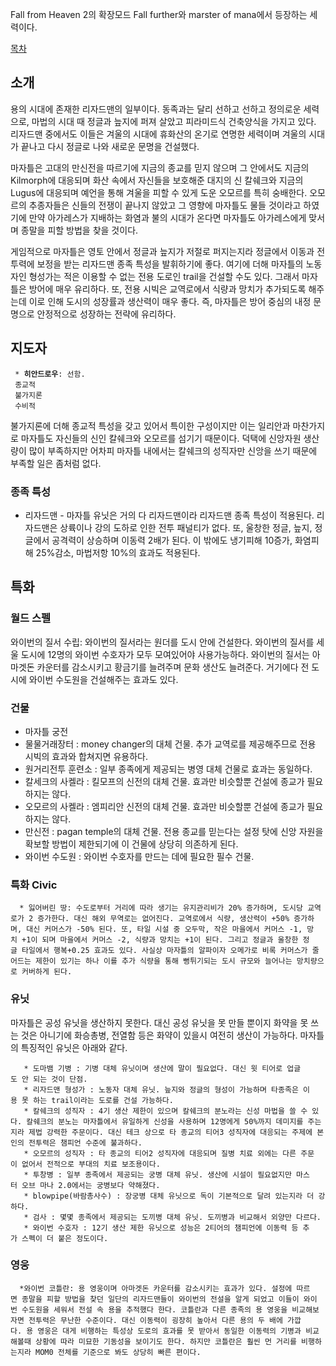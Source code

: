 Fall from Heaven 2의 확장모드 Fall further와 marster of mana에서 등장하는 세력이다.

[[목차]]

== 소개 ==

용의 시대에 존재한 리자드맨의 일부이다. 동족과는 달리 선하고 선하고 정의로운 세력으로, 마법의 시대 때 정글과 늪지에 퍼져 살았고 피라미드식 건축양식을 가지고 있다. 리자드맨 중에서도 이들은 겨울의 시대에 휴화산의 온기로 연명한 세력이며 겨울의 시대가 끝나고 다시 정글로 나와 새로운 문명을 건설했다.

마자틀은 고대의 만신전을 따르기에 지금의 종교를 믿지 않으며 그 안에서도 지금의 Kilmorph에 대응되며 화산 속에서 자신들을 보호해준 대지의 신 칼쉐크와 지금의 Lugus에 대응되며 예언을 통해 겨울을 피할 수 있게 도운 오모르를 특히 숭배한다. 오모르의 추종자들은 신들의 전쟁이 끝나지 않았고 그 영향에 마자틀도 물들 것이라고 하였기에 만약 아가레스가 지배하는 화염과 불의 시대가 온다면 마자틀도 아가레스에게 맞서며 종말을 피할 방법을 찾을 것이다.

게임적으로 마자틀은 영토 안에서 정글과 늪지가 저절로 퍼지는지라 정글에서 이동과 전투력에 보정을 받는 리자드맨 종족 특성을 발휘하기에 좋다. 여기에 더해 마자틀의 노동자인 형성가는 적은 이용할 수 없는 전용 도로인 trail을 건설할 수도 있다. 그래서 마자틀은 방어에 매우 유리하다. 또, 전용 시빅은 교역로에서 식량과 망치가 추가되도록 해주는데 이로 인해 도시의 성장률과 생산력이 매우 좋다. 즉, 마자틀은 방어 중심의 내정 문명으로 안정적으로 성장하는 전략에 유리하다.

== 지도자 ==

  * '''히안드로우''': 선함.
  종교적
  불가지론
  수비적

불가지론에 더해 종교적 특성을 갖고 있어서 특이한 구성이지만 이는 일리안과 마찬가지로 마자틀도 자신들의 신인 칼쉐크와 오모르를 섬기기 때문이다. 덕택에 신앙자원 생산량이 많이 부족하지만 어차피 마자틀 내에서는 칼쉐크의 성직자만 신앙을 쓰기 때문에 부족할 일은 좀처럼 없다.

=== 종족 특성 ===

* 리자드맨 - 마자틀 유닛은 거의 다 리자드맨이라 리자드맨 종족 특성이 적용된다. 리자드맨은 상륙이나 강의 도하로 인한 전투 패널티가 없다. 또, 울창한 정글, 늪지, 정글에서 공격력이 상승하며 이동력 2배가 된다. 이 밖에도 냉기피해 10증가, 화염피해 25%감소, 마법저항 10%의 효과도 적용된다.

== 특화 ==
=== 월드 스펠 ===

와이번의 질서 수립: 와이번의 질서라는 원더를 도시 안에 건설한다. 와이번의 질서를 세울 도시에 12명의 와이번 수호자가 모두 모여있어야 사용가능하다. 와이번의 질서는 아마겟돈 카운터를 감소시키고 황금기를 늘려주며 문화 생산도 늘려준다. 거기에다 전 도시에 와이번 수도원을 건설해주는 효과도 있다.

=== 건물 ===

* 마자틀 궁전
* 물물거래장터 : money changer의 대체 건물. 추가 교역로를 제공해주므로 전용 시빅의 효과와 합쳐지면 유용하다.
* 원거리전투 훈련소 : 일부 종족에게 제공되는 병영 대체 건물로 효과는 동일하다.
* 칼세크의 사켈라 : 킬모프의 신전의 대체 건물. 효과만 비슷할뿐 건설에 종교가 필요하지는 않다.
* 오모르의 사켈라 : 엠피리안 신전의 대체 건물. 효과만 비슷할뿐 건설에 종교가 필요하지는 않다.
* 만신전 : pagan temple의 대체 건물. 전용 종교를 믿는다는 설정 탓에 신앙 자원을 확보할 방법이 제한되기에 이 건물에 상당히 의존하게 된다.
* 와이번 수도원 : 와이번 수호자를 만드는 데에 필요한 필수 건물.

=== 특화 Civic ===

   * 잃어버린 땅: 수도로부터 거리에 따라 생기는 유지관리비가 20% 증가하며, 도시당 교역로가 2 증가한다. 대신 해외 무역로는 없어진다. 교역로에서 식량, 생산력이 +50% 증가하며, 대신 커머스가 -50% 된다. 또, 타일 시설 중 오두막, 작은 마을에서 커머스 -1, 망치 +1이 되며 마을에서 커머스 -2, 식량과 망치는 +1이 된다. 그리고 정글과 울창한 정글 타일에서 행복+0.25 효과도 있다. 사실상 마자틀의 알파이자 오메가로 비록 커머스가 줄어드는 제한이 있기는 하나 이를 추가 식량을 통해 뻥튀기되는 도시 규모와 늘어나는 망치량으로 커버하게 된다.

=== 유닛 ===

마자틀은 공성 유닛을 생산하지 못한다. 대신 공성 유닛을 못 만들 뿐이지 화약을 못 쓰는 것은 아니기에 화승총병, 전열함 등은 화약이 있을시 여전히 생산이 가능하다. 마자틀의 특징적인 유닛은 아래와 같다.

    * 도마뱀 기병 : 기병 대체 유닛이며 생산에 말이 필요없다. 대신 윗 티어로 업글도 안 되는 것이 단점.
    * 리자드맨 형성가 : 노동자 대체 유닛. 늪지와 정글의 형성이 가능하며 타종족은 이용 못 하는 trail이라는 도로를 건설 가능하다.
    * 칼쉐크의 성직자 : 4기 생산 제한이 있으며 칼쉐크의 분노라는 신성 마법을 쓸 수 있다. 칼쉐크의 분노는 마자틀에서 유일하게 신성을 사용하며 12명에게 50%까지 데미지를 주는지라 제법 강력한 주문이다. 대신 테크 상으로 타 종교의 티어3 성직자에 대응되는 주제에 본인의 전투력은 챔피언 수준에 불과하다.
    * 오모르의 성직자 : 타 종교의 티어2 성직자에 대응되며 질병 치료 외에는 다른 주문이 없어서 전적으로 부대의 치료 보조용이다.
    * 투창병 : 일부 종족에서 제공되는 궁병 대체 유닛. 생산에 시설이 필요없지만 마스터 오브 마나 2.0에서는 궁병보다 약해졌다.
    * blowpipe(바람총사수) : 장궁병 대체 유닛으로 독이 기본적으로 달려 있는지라 더 강하다.
    * 검사 : 몇몇 종족에서 제공되는 도끼병 대체 유닛. 도끼병과 비교해서 외양만 다르다.
    * 와이번 수호자 : 12기 생산 제한 유닛으로 성능은 2티어의 챔피언에 이동력 등 추가 스펙이 더 붙은 정도이다.

=== 영웅 ===

   *와이번 코틀란: 용 영웅이며 아마겟돈 카운터를 감소시키는 효과가 있다. 설정에 따르면 종말을 피할 방법을 찾던 일단의 리자드맨들이 와이번의 전설을 알게 되었고 이들이 와이번 수도원을 세워서 전설 속 용을 추적했다 한다. 코틀란과 다른 종족의 용 영웅을 비교해보자면 전투력은 무난한 수준이다. 대신 이동력이 굉장히 높아서 다른 용의 두 배에 가깝다. 용 영웅은 대게 비행하는 특성상 도로의 효과를 못 받아서 동일한 이동력의 기병과 비교해볼때 상황에 따라 미묘한 기동성을 보이기도 한다. 하지만 코틀란은 훨씬 먼 거리를 비행하는지라 MOM0 전체를 기준으로 봐도 상당히 빠른 편이다.
